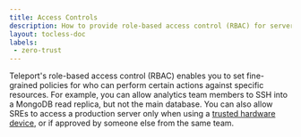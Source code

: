 ```yaml
---
title: Access Controls
description: How to provide role-based access control (RBAC) for servers, databases, Kubernetes clusters, and other resources in your infrastructure
layout: tocless-doc
labels:
 - zero-trust
---
```


Teleport's role-based access control (RBAC) enables you to set fine-grained
policies for who can perform certain actions against specific resources. For
example, you can allow analytics team members to SSH into a MongoDB read
replica, but not the main database. You can also allow SREs to access a
production server only when using a [trusted hardware
device](../../identity-governance/device-trust/guide.mdx), or if approved by someone else from the same
team.

<DocCardList />

